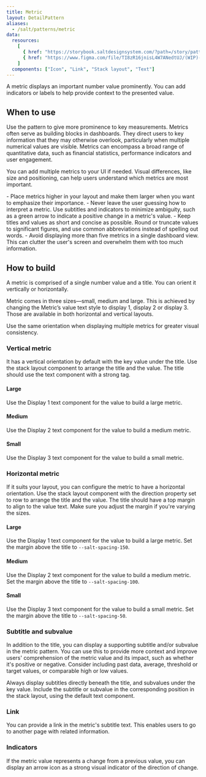 ```yaml
---
title: Metric
layout: DetailPattern
aliases:
  - /salt/patterns/metric
data:
  resources:
    [
      { href: "https://storybook.saltdesignsystem.com/?path=/story/patterns-metric--metric", label: "Examples" },
      { href: "https://www.figma.com/file/TI8zR16jnisL4W7ANedtUJ/(WIP)-Metric?type=design&node-id=652-3336&mode=design&t=UpxMBoYUQ8vMxz6z-0", label: "Metric examples", internal: true },
    ]
  components: ["Icon", "Link", "Stack layout", "Text"]
---
```


A metric displays an important number value prominently. You can add indicators or labels to help provide context to the presented value.

  <Diagram
    src="/img/patterns/metric/metric.png"
    alt="Two example metrics displaying positive and negative indicators."
    contentPosition="top"
    border
  />

## When to use

Use the pattern to give more prominence to key measurements. Metrics often serve as building blocks in dashboards. They direct users to key information that they may otherwise overlook, particularly when multiple numerical values are visible. Metrics can encompass a broad range of quantitative data, such as financial statistics, performance indicators and user engagement.

You can add multiple metrics to your UI if needed. Visual differences, like size and positioning, can help users understand which metrics are most important.

<ExampleContainer type="positive" customPillText="Best practices">
  - Place metrics higher in your layout and make them larger when you want to emphasize their importance.
  - Never leave the user guessing how to interpret a metric. Use subtitles and indicators to minimize ambiguity, such as a green arrow to indicate a positive change in a metric's value.
  - Keep titles and values as short and concise as possible. Round or truncate values to significant figures, and use common abbreviations instead of spelling out words.
  - Avoid displaying more than five metrics in a single dashboard view. This can clutter the user's screen and overwhelm them with too much information.
</ExampleContainer>

## How to build

A metric is comprised of a single number value and a title. You can orient it vertically or horizontally.

Metric comes in three sizes—small, medium and large. This is achieved by changing the Metric’s value text style to display 1, display 2 or display 3. Those are available in both horizontal and vertical layouts.

<ExampleContainer type="positive" customPillText="Best practices">
 Use the same orientation when displaying multiple metrics for greater visual consistency.
</ExampleContainer>

### Vertical metric

It has a vertical orientation by default with the key value under the title. Use the stack layout component to arrange the title and the value. The title should use the text component with a strong tag.

#### Large

Use the Display 1 text component for the value to build a large metric.

  <Diagram
    src="/img/patterns/metric/vertical-large.png"
    alt="Example showing large metric with vertical layout."
    contentPosition="top"
    border
  />

#### Medium

Use the Display 2 text component for the value to build a medium metric.

  <Diagram
    src="/img/patterns/metric/vertical-medium.png"
    alt="Example showing medium metric with vertical layout."
    contentPosition="top"
    border
  />

#### Small

Use the Display 3 text component for the value to build a small metric.

  <Diagram
    src="/img/patterns/metric/vertical-small.png"
    alt="Example showing small metric with vertical layout."
    contentPosition="top"
    border
  />

### Horizontal metric

If it suits your layout, you can configure the metric to have a horizontal orientation. Use the stack layout component with the direction property set to row to arrange the title and the value. The title should have a top margin to align to the value text. Make sure you adjust the margin if you're varying the sizes.

#### Large

Use the Display 1 text component for the value to build a large metric. Set the margin above the title to `--salt-spacing-150`.

  <Diagram
    src="/img/patterns/metric/horizontal-large.png"
    alt="Example showing large metric with horizontal layout."
    contentPosition="top"
    border
  />

#### Medium

Use the Display 2 text component for the value to build a medium metric. Set the margin above the title to `--salt-spacing-100`.

  <Diagram
    src="/img/patterns/metric/horizontal-medium.png"
    alt="Example showing medium metric with horizontal layout."
    contentPosition="top"
    border
  />

#### Small

Use the Display 3 text component for the value to build a small metric. Set the margin above the title to `--salt-spacing-50`.

  <Diagram
    src="/img/patterns/metric/horizontal-small.png"
    alt="Example showing small metric with horizontal layout."
    contentPosition="top"
    border
  />


### Subtitle and subvalue

In addition to the title, you can display a supporting subtitle and/or subvalue in the metric pattern. You can use this to provide more context and improve users' comprehension of the metric value and its impact, such as whether it's positive or negative. Consider including past data, average, threshold or target values, or comparable high or low values.

Always display subtitles directly beneath the title, and subvalues under the key value. Include the subtitle or subvalue in the corresponding position in the stack layout, using the default text component.

  <Diagram
    src="/img/patterns/metric/subtitle.png"
    alt="Example showing a metric with a subtitle and subvalue."
    contentPosition="top"
    border
  />

### Link

You can provide a link in the metric's subtitle text. This enables users to go to another page with related information.

  <Diagram
    src="/img/patterns/metric/link.png"
    alt="Example showing a metric with a link."
    contentPosition="top"
    border
  />

### Indicators

If the metric value represents a change from a previous value, you can display an arrow icon as a strong visual indicator of the direction of change.

  <Diagram
    src="/img/patterns/metric/indicators.png"
    alt="Example showing two metrics with positive and negative indicators."
    contentPosition="top"
    border
  />
